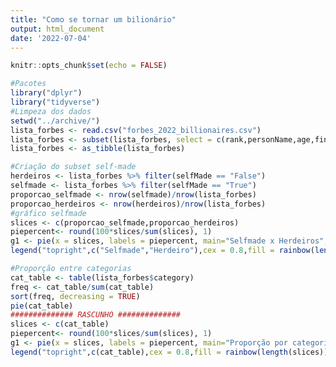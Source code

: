 ---
title: "Como se tornar um bilionário"
output: html_document
date: '2022-07-04'
---

```{r setup, include=FALSE}
knitr::opts_chunk$set(echo = FALSE)
```

```{r}
#Pacotes
library("dplyr")
library("tidyverse")
#Limpeza dos dados
setwd("../archive/")
lista_forbes <- read.csv("forbes_2022_billionaires.csv")
lista_forbes <- subset(lista_forbes, select = c(rank,personName,age,finalWorth,category,country,selfMade,gender))
lista_forbes <- as_tibble(lista_forbes) 
```

```{r}
#Criação do subset self-made
herdeiros <- lista_forbes %>% filter(selfMade == "False")
selfmade <- lista_forbes %>% filter(selfMade == "True")
proporcao_selfmade <- nrow(selfmade)/nrow(lista_forbes)
proporcao_herdeiros <- nrow(herdeiros)/nrow(lista_forbes)
#gráfico selfmade
slices <- c(proporcao_selfmade,proporcao_herdeiros)
piepercent<- round(100*slices/sum(slices), 1)
g1 <- pie(x = slices, labels = piepercent, main="Selfmade x Herdeiros",col = rainbow(length(slices)))
legend("topright",c("Selfmade","Herdeiro"),cex = 0.8,fill = rainbow(length(slices)))
```

```{r}
#Proporção entre categorias
cat_table <- table(lista_forbes$category)
freq <- cat_table/sum(cat_table)
sort(freq, decreasing = TRUE)
pie(cat_table)
############## RASCUNHO ##############
slices <- c(cat_table)
piepercent<- round(100*slices/sum(slices), 1)
g1 <- pie(x = slices, labels = piepercent, main="Proporção por categoria",col = rainbow(length(slices)))
legend("topright",c(cat_table),cex = 0.8,fill = rainbow(length(slices)))
```


